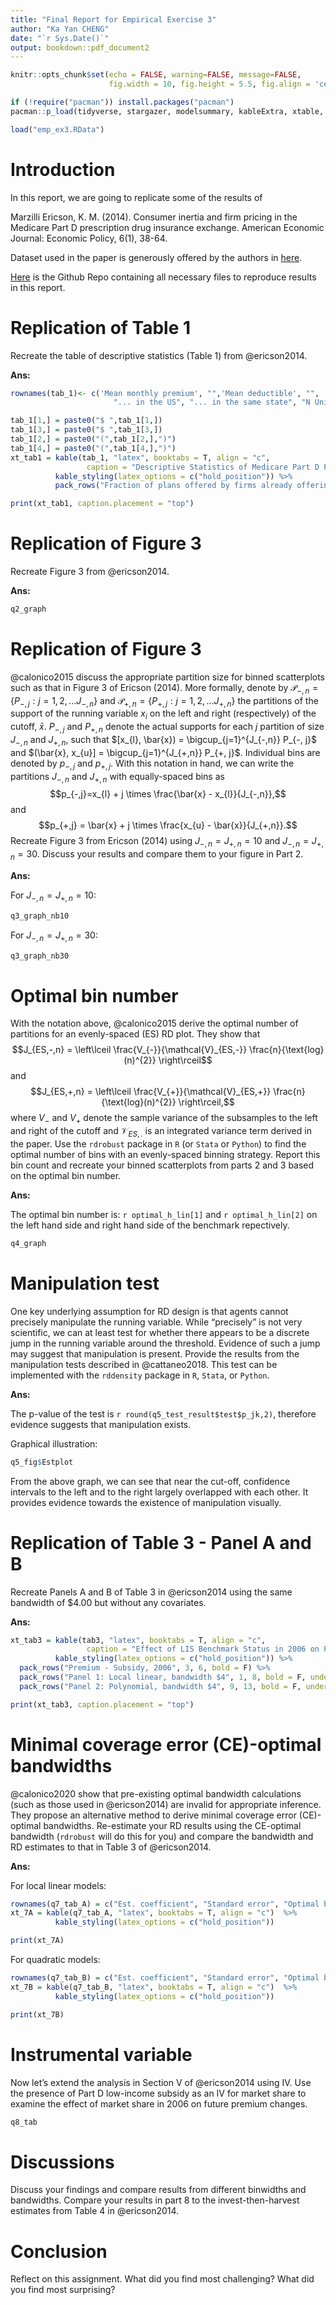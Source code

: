 ```yaml
---
title: "Final Report for Empirical Exercise 3"
author: "Ka Yan CHENG"
date: "`r Sys.Date()`"
output: bookdown::pdf_document2
---
```

```r
knitr::opts_chunk$set(echo = FALSE, warning=FALSE, message=FALSE,
                      fig.width = 10, fig.height = 5.5, fig.align = 'center')

if (!require("pacman")) install.packages("pacman")
pacman::p_load(tidyverse, stargazer, modelsummary, kableExtra, xtable, DescTools)

load("emp_ex3.RData")
```

\newpage

# Introduction

In this report, we are going to replicate some of the results of

Marzilli Ericson, K. M. (2014). Consumer inertia and firm pricing in the Medicare Part D prescription drug insurance exchange. American Economic Journal: Economic Policy, 6(1), 38-64.

Dataset used in the paper is generously offered by the authors in [here](https://www.aeaweb.org/articles?id=10.1257/pol.6.1.38).

[Here](https://github.com/kayancheng/ECON771-HealthEconomicsII/tree/main/EmpiricalExercise3) is the Github Repo containing all necessary files to reproduce results in this report.

\newpage

# Replication of Table 1
Recreate the table of descriptive statistics (Table 1) from @ericson2014.

**Ans:**
```r
rownames(tab_1)<- c('Mean monthly premium', "",'Mean deductible', "", 'Fraction enhanced benefit',
                       "... in the US", "... in the same state", "N Unique Firms", "N Plans")

tab_1[1,] = paste0("$ ",tab_1[1,])
tab_1[3,] = paste0("$ ",tab_1[3,])
tab_1[2,] = paste0("(",tab_1[2,],")")
tab_1[4,] = paste0("(",tab_1[4,],")")
xt_tab1 = kable(tab_1, "latex", booktabs = T, align = "c",
                 caption = "Descriptive Statistics of Medicare Part D Plans")  %>%
          kable_styling(latex_options = c("hold_position")) %>%
          pack_rows("Fraction of plans offered by firms already offering a plan ... ", 6, 7, bold = F)

print(xt_tab1, caption.placement = "top")
```

\newpage

# Replication of Figure 3 
Recreate Figure 3 from @ericson2014. 

**Ans:**
```r
q2_graph
```

\newpage

# Replication of Figure 3 
@calonico2015 discuss the appropriate partition size for binned scatterplots such as that in Figure 3 of Ericson (2014). More formally, denote by $\mathcal{P}_{-,n} = \{ P_{-,j} : j=1, 2, ... J_{-, n} \}$ and $\mathcal{P}_{+,n} = \{ P_{+,j} : j=1, 2, ... J_{+, n} \}$ the partitions of the support of the running variable $x_{i}$ on the left and right (respectively) of the cutoff, $\bar{x}$. $P_{-, j}$ and $P_{+, n}$ denote the actual supports for each $j$ partition of size $J_{-,n}$ and $J_{+,n}$, such that $[x_{l}, \bar{x}) = \bigcup_{j=1}^{J_{-,n}} P_{-, j}$ and $(\bar{x}, x_{u}] = \bigcup_{j=1}^{J_{+,n}} P_{+, j}$. Individual bins are denoted by $p_{-,j}$ and $p_{+,j}$. With this notation in hand, we can write the partitions $J_{-,n}$ and $J_{+,n}$ with equally-spaced bins as $$p_{-,j}=x_{l} + j \times \frac{\bar{x} - x_{l}}{J_{-,n}},$$ and $$p_{+,j} = \bar{x} + j \times \frac{x_{u} - \bar{x}}{J_{+,n}}.$$ Recreate Figure 3 from Ericson (2014) using $J_{-,n}=J_{+,n}=10$ and $J_{-,n}=J_{+,n}=30$. Discuss your results and compare them to your figure in Part 2.

**Ans:**

For $J_{-,n}=J_{+,n}=10$:
```r
q3_graph_nb10
```

\newpage

For $J_{-,n}=J_{+,n}=30$:
```r
q3_graph_nb30
```

\newpage

# Optimal bin number
With the notation above, @calonico2015 derive the optimal number of partitions for an evenly-spaced (ES) RD plot. They show that $$J_{ES,-,n} = \left\lceil \frac{V_{-}}{\mathcal{V}_{ES,-}} \frac{n}{\text{log}(n)^{2}} \right\rceil$$ and $$J_{ES,+,n} = \left\lceil \frac{V_{+}}{\mathcal{V}_{ES,+}} \frac{n}{\text{log}(n)^{2}} \right\rceil,$$ where $V_{-}$ and $V_{+}$ denote the sample variance of the subsamples to the left and right of the cutoff and $\mathcal{V}_{ES,.}$ is an integrated variance term derived in the paper. Use the `rdrobust` package in `R` (or `Stata` or `Python`) to find the optimal number of bins with an evenly-spaced binning strategy. Report this bin count and recreate your binned scatterplots from parts 2 and 3 based on the optimal bin number.

**Ans:**

The optimal bin number is: `r optimal_h_lin[1]` and  `r optimal_h_lin[2]` on the left hand side and right hand side of the benchmark repectively.
```r
q4_graph
```

\newpage

# Manipulation test 
One key underlying assumption for RD design is that agents cannot precisely manipulate the running variable. While "precisely" is not very scientific, we can at least test for whether there appears to be a discrete jump in the running variable around the threshold. Evidence of such a jump may suggest that manipulation is present. Provide the results from the manipulation tests described in @cattaneo2018. This test can be implemented with the `rddensity` package in `R`, `Stata`, or `Python`.

**Ans:**

The p-value of the test is `r round(q5_test_result$test$p_jk,2)`, therefore evidence suggests that manipulation exists.

Graphical illustration:
```r
q5_fig$Estplot
```
From the above graph, we can see that near the cut-off, confidence intervals to the left and to the right largely overlapped with each other. It provides evidence towards the existence of manipulation visually.

\newpage

# Replication of Table 3 - Panel A and B
Recreate Panels A and B of Table 3 in @ericson2014 using the same bandwidth of $4.00 but without any covariates.

**Ans:**

```r
xt_tab3 = kable(tab3, "latex", booktabs = T, align = "c",
                 caption = "Effect of LIS Benchmark Status in 2006 on Plan Enrollment")  %>%
          kable_styling(latex_options = c("hold_position")) %>%
  pack_rows("Premium - Subsidy, 2006", 3, 6, bold = F) %>%
  pack_rows("Panel 1: Local linear, bandwidth $4", 1, 8, bold = F, underline = T) %>%
  pack_rows("Panel 2: Polynomial, bandwidth $4", 9, 13, bold = F, underline = T)

print(xt_tab3, caption.placement = "top")

```

\newpage

# Minimal coverage error (CE)-optimal bandwidths
@calonico2020 show that pre-existing optimal bandwidth calculations (such as those used in @ericson2014) are invalid for appropriate inference. They propose an alternative method to derive minimal coverage error (CE)-optimal bandwidths. Re-estimate your RD results using the CE-optimal bandwidth (`rdrobust` will do this for you) and compare the bandwidth and RD estimates to that in Table 3 of @ericson2014.

**Ans:**

For local linear models:
```r
rownames(q7_tab_A) = c("Est. coefficient", "Standard error", "Optimal bandwidth")
xt_7A = kable(q7_tab_A, "latex", booktabs = T, align = "c")  %>%
          kable_styling(latex_options = c("hold_position"))

print(xt_7A)

```

For quadratic models:
```r
rownames(q7_tab_B) = c("Est. coefficient", "Standard error", "Optimal bandwidth")
xt_7B = kable(q7_tab_B, "latex", booktabs = T, align = "c")  %>%
          kable_styling(latex_options = c("hold_position"))

print(xt_7B)
```

\newpage

# Instrumental variable 
Now let's extend the analysis in Section V of @ericson2014 using IV. Use the presence of Part D low-income subsidy as an IV for market share to examine the effect of market share in 2006 on future premium changes.
```r
q8_tab
```

\newpage
# Discussions
Discuss your findings and compare results from different binwidths and bandwidths. Compare your results in part 8 to the invest-then-harvest estimates from Table 4 in @ericson2014.

\newpage
# Conclusion
Reflect on this assignment. What did you find most challenging? What did you find most surprising?

